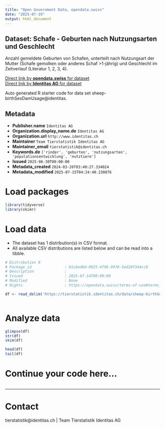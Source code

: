 ```yaml
---
title: "Open Government Data, opendata.swiss"
date: "2025-07-19"
output: html_document
---
```


## Dataset: Schafe - Geburten nach Nutzungsarten und Geschlecht

Anzahl gemeldete Geburten von Schafen, unterteilt nach Nutzungsart der Mutter (Schafe gemolken oder anderes Schaf >1-jährig) und Geschlecht im Zeitverlauf (Literatur 1, 2, 3, 4).

[Direct link by **opendata.swiss** for dataset](https://opendata.swiss/de/dataset/schafe-geburten-nach-nutzungsarten-und-geschlecht)<br>
[Direct link by **Identitas AG** for dataset](https://tierstatistik.identitas.ch/)

Auto generated R starter code for data set sheep-birthSexDamUsage@identitas.

## Metadata

- **Publisher.name** `Identitas AG`
- **Organization.display_name.de** `Identitas AG`
- **Organization.url** `http://www.identitas.ch`
- **Maintainer** `Team Tierstatistik Identitas AG`
- **Maintainer_email** `tierstatistik@identitas.ch`
- **Keywords.de** `['rinder', 'geburten', 'nutzungsarten', 'populationsentwicklung', 'nutztiere']`
- **Issued** `2025-06-30T00:00:00`
- **Metadata_created** `2024-03-26T03:40:27.334024`
- **Metadata_modified** `2025-07-15T04:24:40.230876`


# Load packages

```r

library(tidyverse)
library(skimr)

```

# Load data

-   The dataset has 1 distribution(s) in CSV format.
-   All available CSV distributions are listed below and can be read into a tibble.

```r

# Distribution 0
# Package_id               : 01cbed8d-0925-4f96-9978-5ed20f344cc8
# Description              : 
# Issued                   : 2025-07-14T00:00:00
# Modified                 : None
# Rights                   : https://opendata.swiss/terms-of-use#terms_by

df <- read_delim('https://tierstatistik.identitas.ch/data/sheep-birthSexDamUsage.csv')



```

# Analyze data

```r

glimpse(df)
str(df)
skim(df)

head(df)
tail(df)

```

# Continue your code here...

```r

```

------------------------------------------------------------------------

# Contact

tierstatistik@identitas.ch | Team Tierstatistik Identitas AG
